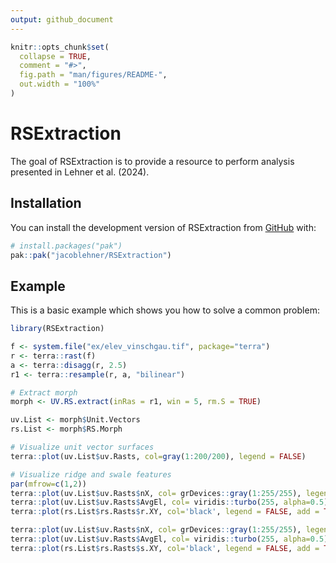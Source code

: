 ```yaml
---
output: github_document
---
```


<!-- README.md is generated from README.Rmd. Please edit that file -->

```r
knitr::opts_chunk$set(
  collapse = TRUE,
  comment = "#>",
  fig.path = "man/figures/README-",
  out.width = "100%"
)
```

# RSExtraction

<!-- badges: start -->
<!-- badges: end -->

The goal of RSExtraction is to provide a resource to perform analysis presented in Lehner et al. (2024).

## Installation

You can install the development version of RSExtraction from [GitHub](https://github.com/) with:

``` r
# install.packages("pak")
pak::pak("jacoblehner/RSExtraction")
```

## Example

This is a basic example which shows you how to solve a common problem:

```r
library(RSExtraction)

f <- system.file("ex/elev_vinschgau.tif", package="terra")
r <- terra::rast(f)
a <- terra::disagg(r, 2.5)
r1 <- terra::resample(r, a, "bilinear")

# Extract morph
morph <- UV.RS.extract(inRas = r1, win = 5, rm.S = TRUE)

uv.List <- morph$Unit.Vectors
rs.List <- morph$RS.Morph

# Visualize unit vector surfaces
terra::plot(uv.List$uv.Rasts, col=gray(1:200/200), legend = FALSE)

# Visualize ridge and swale features
par(mfrow=c(1,2))
terra::plot(uv.List$uv.Rasts$nX, col= grDevices::gray(1:255/255), legend = FALSE, main = "Ridges.XY", xlim=c(610000,630000), ylim=c(5160000,5180000))
terra::plot(uv.List$uv.Rasts$AvgEl, col= viridis::turbo(255, alpha=0.5), legend = FALSE, add = TRUE)
terra::plot(rs.List$rs.Rasts$r.XY, col='black', legend = FALSE, add = TRUE)

terra::plot(uv.List$uv.Rasts$nX, col= grDevices::gray(1:255/255), legend = FALSE, main = "Swales.XY", xlim=c(610000,630000), ylim=c(5160000,5180000))
terra::plot(uv.List$uv.Rasts$AvgEl, col= viridis::turbo(255, alpha=0.5), legend = FALSE, add = TRUE)
terra::plot(rs.List$rs.Rasts$s.XY, col='black', legend = FALSE, add = TRUE)
```

